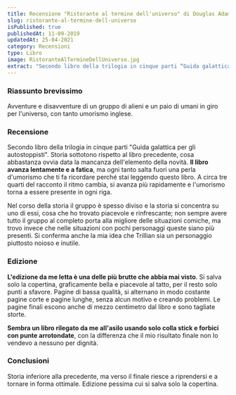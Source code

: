 ```yaml
---
title: Recensione "Ristorante al termine dell'universo" di Douglas Adams
slug: ristorante-al-termine-dell-universo
isPublished: true
publishedAt: 11-09-2019
updatedAt: 25-04-2021
category: Recensioni
type: Libro
image: RistoranteAlTermineDellUniverso.jpg
extract: "Secondo libro della trilogia in cinque parti “Guida galattica per gli autostoppisti”. Storia sottotono rispetto al libro precedente, cosa abbastanza ovvia data la mancanza dell’elemento della novità. Il libro avanza lentamente e a fatica, ma ogni tanto salta fuori una perla d’umorismo che ti fa ricordare perché stai leggendo questo libro. A circa tre quarti del racconto il ritmo cambia, si avanza più rapidamente e l’umorismo torna a essere presente in ogni riga."
---
```


<Book slug="ristorante-al-termine-delluniverso" />

### Riassunto brevissimo

Avventure e disavventure di un gruppo di alieni e un paio di umani in giro per l'universo, con tanto umorismo inglese.

### Recensione

Secondo libro della trilogia in cinque parti "Guida galattica per gli autostoppisti". Storia sottotono rispetto al libro precedente, cosa abbastanza ovvia data la mancanza dell'elemento della novità. **Il libro avanza lentamente e a fatica**, ma ogni tanto salta fuori una perla d'umorismo che ti fa ricordare perché stai leggendo questo libro. A circa tre quarti del racconto il ritmo cambia, si avanza più rapidamente e l'umorismo torna a essere presente in ogni riga.

Nel corso della storia il gruppo è spesso diviso e la storia si concentra su uno di essi, cosa che ho trovato piacevole e rinfrescante; non sempre avere tutto il gruppo al completo porta alla migliore delle situazioni comiche, ma trovo invece che nelle situazioni con pochi personaggi queste siano più presenti. Si conferma anche la mia idea che Trillian sia un personaggio piuttosto noioso e inutile.

### Edizione

**L'edizione da me letta è una delle più brutte che abbia mai visto**. Si salva solo la copertina, graficamente bella e piacevole al tatto, per il resto solo punti a sfavore. Pagine di bassa qualità, si alternano in modo costante pagine corte e pagine lunghe, senza alcun motivo e creando problemi. Le pagine finali escono anche di mezzo centimetro dal libro e sono tagliate storte. 

**Sembra un libro rilegato da me all'asilo usando solo colla stick e forbici con punte arrotondate**, con la differenza che il mio risultato finale non lo vendevo a nessuno per dignità.

### Conclusioni

Storia inferiore alla precedente, ma verso il finale riesce a riprendersi e a tornare in forma ottimale. Edizione pessima cui si salva solo la copertina.